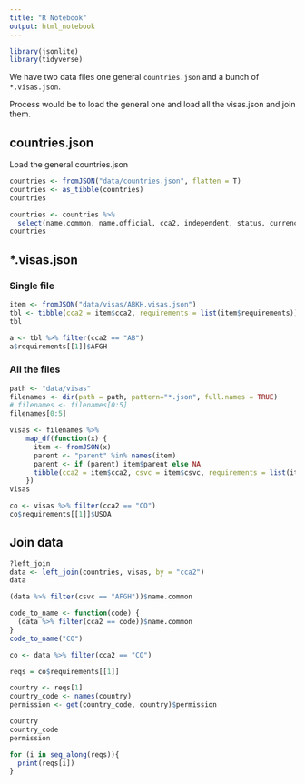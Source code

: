 ```yaml
---
title: "R Notebook"
output: html_notebook
---
```


```r
library(jsonlite)
library(tidyverse)
```

We have two data files one general `countries.json` and a bunch of `*.visas.json`.

Process would be to load the general one and load all the visas.json and join them.

## countries.json

Load the general countries.json

```r
countries <- fromJSON("data/countries.json", flatten = T)
countries <- as_tibble(countries)
countries
```

```r
countries <- countries %>%
  select(name.common, name.official, cca2, independent, status, currency, capital, region, subregion, demonym)
countries
```

## *.visas.json

### Single file

```r
item <- fromJSON("data/visas/ABKH.visas.json")
tbl <- tibble(cca2 = item$cca2, requirements = list(item$requirements))
tbl
```

```r
a <- tbl %>% filter(cca2 == "AB")
a$requirements[[1]]$AFGH
```

### All the files

```r
path <- "data/visas"
filenames <- dir(path = path, pattern="*.json", full.names = TRUE)
# filenames <- filenames[0:5]
filenames[0:5]
```

```r
visas <- filenames %>%
    map_df(function(x) {
      item <- fromJSON(x)
      parent <- "parent" %in% names(item)
      parent <- if (parent) item$parent else NA
      tibble(cca2 = item$cca2, csvc = item$csvc, requirements = list(item$requirements), parent = parent)
    })
visas
```

```r
co <- visas %>% filter(cca2 == "CO")
co$requirements[[1]]$USOA
```

## Join data

```r
?left_join
data <- left_join(countries, visas, by = "cca2")
data
```


```r
(data %>% filter(csvc == "AFGH"))$name.common
```


```r
code_to_name <- function(code) {
  (data %>% filter(cca2 == code))$name.common
}
code_to_name("CO")
```


```r
co <- data %>% filter(cca2 == "CO")
```

```r
reqs = co$requirements[[1]]
```

```r
country <- reqs[1]
country_code <- names(country)
permission <- get(country_code, country)$permission

country
country_code
permission
```


```r
for (i in seq_along(reqs)){
  print(reqs[i])
}
```

